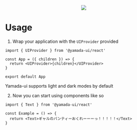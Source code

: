 
<Meta title='Documents / Welcome' />

<Provider>
  <Center mb='16'>
    <Image
      w='full'
      maxW='xl'
      src='https://raw.githubusercontent.com/hirotomoyamada/yamada-ui/main/logo/yamada-ui.png'
    />
  </Center>
</Provider>

# Usage

1. Wrap your application with the `UIProvider` provided

```tsx
import { UIProvider } from '@yamada-ui/react'

const App = ({ children }) => {
  return <UIProvider>{children}</UIProvider>
}

export default App
```

Yamada-ui supports light and dark modes by default

2. Now you can start using components like so

```tsx
import { Text } from '@yamada-ui/react'

const Example = () => {
  return <Text>ギャルのパンティーおくれーーーっ！！！！！</Text>
}
```
